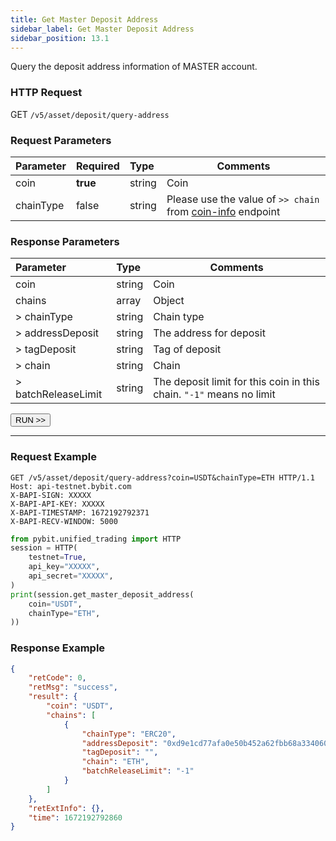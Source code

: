 ```yaml
---
title: Get Master Deposit Address
sidebar_label: Get Master Deposit Address
sidebar_position: 13.1
---
```


Query the deposit address information of MASTER account.

### HTTP Request
GET `/v5/asset/deposit/query-address`

### Request Parameters
| Parameter | Required | Type | Comments|
|:----- |:-------|:-----|------ |
|coin |**true** |string |Coin |
|chainType |false |string |Please use the value of `>> chain` from [coin-info](coin-info#) endpoint|

### Response Parameters
| Parameter | Type | Comments|
|:----- |:-----|----- |
|coin |string |Coin |
|chains |array |Object |
|> chainType |string |Chain type |
|> addressDeposit |string |The address for deposit |
|> tagDeposit |string |Tag of deposit |
|> chain |string |Chain |
|> batchReleaseLimit|string|The deposit limit for this coin in this chain. `"-1"` means no limit|

<a href="/api-explorer/v5/asset/master-deposit-addr"><Button>RUN >></Button></a>

---

### Request Example

<Tabs groupId="programming-languages">
<TabItem value="http" label="HTTP">

```http
GET /v5/asset/deposit/query-address?coin=USDT&chainType=ETH HTTP/1.1
Host: api-testnet.bybit.com
X-BAPI-SIGN: XXXXX
X-BAPI-API-KEY: XXXXX
X-BAPI-TIMESTAMP: 1672192792371
X-BAPI-RECV-WINDOW: 5000
```

</TabItem>
<TabItem value="python" label="Python">

```python
from pybit.unified_trading import HTTP
session = HTTP(
    testnet=True,
    api_key="XXXXX",
    api_secret="XXXXX",
)
print(session.get_master_deposit_address(
    coin="USDT",
    chainType="ETH",
))
```

</TabItem>
</Tabs>

### Response Example

```json
{
    "retCode": 0,
    "retMsg": "success",
    "result": {
        "coin": "USDT",
        "chains": [
            {
                "chainType": "ERC20",
                "addressDeposit": "0xd9e1cd77afa0e50b452a62fbb68a3340602286c3",
                "tagDeposit": "",
                "chain": "ETH",
                "batchReleaseLimit": "-1"
            }
        ]
    },
    "retExtInfo": {},
    "time": 1672192792860
}
```
